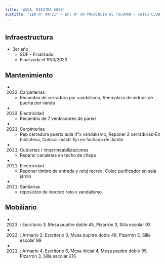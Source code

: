 ```yaml
---
title: 'AVDA. RIESTRA 5030'
subtitle: 'EEM N° 04/21° - EPC N° 04 PROVINCIA DE TUCUMAN - CAIYJ CLUB LUGANO - JIN A (EPCJS 04/21°) (SEDE) - PI RIESTRA'
---
```


#
## Infraestructura

* 3er año 
    + SDF - Finalizado 
    + Finalizada el 19/3/2023 






## Mantenimiento

*  (2022) Carpinterías 
    + Recambio de cerradura por vandalismo, Reemplazo de vidrios de puerta por vanda

*  (2022) Electricidad 
    + Recambio de 7 ventiladores de pared

*  (2021) Carpinterías 
    + Rep cerradura puerta aula 4ºx vandalismo, Reponer 2 cerraduras-En biblioteca, Colocar mástil fijo en fachada de Jardín

*  (2021) Cubiertas / Impermeabilizaciones 
    + Reparar canaletas en techo de chapa

*  (2021) Electricidad 
    + Reponer timbre de entrada y reloj recreo, Coloc purificador en sala jardin

*  (2021) Sanitarias 
    + reposición de inodoro roto x vandalismo.





## Mobiliario

*  (2023) : Escritorio 3, Mesa pupitre doble 45, Pizarrón 3, Silla escolar 93 

*  (2022) : Armario 2, Escritorio 3, Mesa pupitre doble 48, Pizarrón 3, Silla escolar 99 

*  (2021) : Armario 4, Escritorio 6, Mesa inicial 4, Mesa pupitre doble 95, Pizarrón 3, Silla escolar 216 



